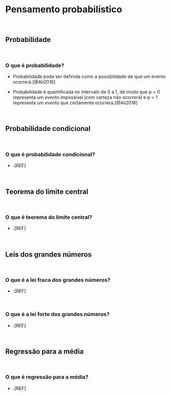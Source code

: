 # **Pensamento probabilístico** {#pensamento-probabilistico}

<br>

## Probabilidade {#probabilidade}

<br>

### O que é probabilidade?

- Probabilidade pode ser definida como a possibilidade de que um evento ocorrerá.[@Ali2016]

- Probabilidade é quantificada no intervalo de 0 a 1, de modo que p = 0 representa um evento impossível (com certeza não ocorrerá) e p = 1 representa um evento que certamente ocorrerá.[@Ali2016]

<br>

## Probabilidade condicional {#probabilidade-ciondicional}

<br>

### O que é probabilidade condicional?

- .[REF]

<br>

## Teorema do limite central {#teorema-limite-central}

<br>

### O que é  teorema do limite central?

- .[REF]

<br>

## Leis dos grandes números {#lei-grandes-numeros}

<br>

### O que é a lei fraca dos grandes números?

- .[REF]

<br>

### O que é a lei forte dos grandes números?

- .[REF]

<br>

## Regressão para a média {#regressao-media}

<br>

### O que é regressão para a média?

- .[REF]

<br>
